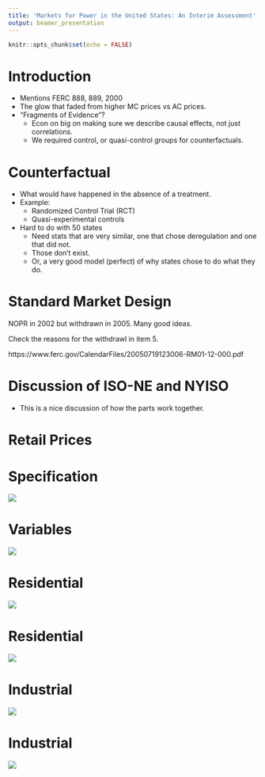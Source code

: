 ```yaml
---
title: 'Markets for Power in the United States: An Interim Assessment'
output: beamer_presentation
---
```


```r
knitr::opts_chunk$set(echo = FALSE)
```

# Introduction

+ Mentions FERC 888, 889, 2000
+ The glow that faded from higher MC prices vs AC prices.
+ "Fragments of Evidence"?
    + Econ on big on making sure we describe causal effects, not just correlations.
    + We required control, or quasi-control groups for counterfactuals.
    
# Counterfactual

+ What would have happened in the absence of a treatment.
+ Example:
    + Randomized Control Trial (RCT)
    + Quasi-experimental controls
+ Hard to do with 50 states
    + Need stats that are very similar, one that chose deregulation and one that did not.
    + Those don't exist.
    + Or, a very good model (perfect) of why states chose to do what they do.
    
# Standard Market Design

NOPR in 2002 but withdrawn in 2005.  Many good ideas.

Check the reasons for the withdrawl in item 5.

https://www.ferc.gov/CalendarFiles/20050719123006-RM01-12-000.pdf


# Discussion of ISO-NE and NYISO

+ This is a nice discussion of how the parts work together.


# Retail Prices

# Specification

![](MetricsSpec1.PNG)

# Variables

![](MetricsSpec2.PNG)

# Residential 

![](PreResults.PNG)

# Residential

![](PostResults.PNG)

# Industrial

![](IndustrialPre.PNG)

# Industrial

![](IndustrialPost.PNG)

